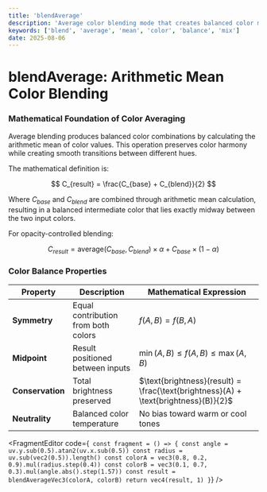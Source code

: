 ```yaml
---
title: 'blendAverage'
description: 'Average color blending mode that creates balanced color mixing through arithmetic mean calculation'
keywords: ['blend', 'average', 'mean', 'color', 'balance', 'mix']
date: 2025-08-06
---
```



# blendAverage: Arithmetic Mean Color Blending

### Mathematical Foundation of Color Averaging

Average blending produces balanced color combinations by calculating the arithmetic mean of color values. This operation preserves color harmony while creating smooth transitions between different hues.

The mathematical definition is:

$$
C_{result} = \frac{C_{base} + C_{blend}}{2}
$$

Where $C_{base}$ and $C_{blend}$ are combined through arithmetic mean calculation, resulting in a balanced intermediate color that lies exactly midway between the two input colors.

For opacity-controlled blending:

$$
C_{result} = \text{average}(C_{base}, C_{blend}) \times \alpha + C_{base} \times (1 - \alpha)
$$

### Color Balance Properties

| Property         | Description                         | Mathematical Expression                                                             |
| ---------------- | ----------------------------------- | ----------------------------------------------------------------------------------- |
| **Symmetry**     | Equal contribution from both colors | $f(A,B) = f(B,A)$                                                                   |
| **Midpoint**     | Result positioned between inputs    | $\min(A,B) \leq f(A,B) \leq \max(A,B)$                                              |
| **Conservation** | Total brightness preserved          | $\text{brightness}(result) = \frac{\text{brightness}(A) + \text{brightness}(B)}{2}$ |
| **Neutrality**   | Balanced color temperature          | No bias toward warm or cool tones                                                   |

<FragmentEditor
        code={`
const fragment = () => {
        const angle = uv.y.sub(0.5).atan2(uv.x.sub(0.5))
        const radius = uv.sub(vec2(0.5)).length()
        const colorA = vec3(0.8, 0.2, 0.9).mul(radius.step(0.4))
        const colorB = vec3(0.1, 0.7, 0.3).mul(angle.abs().step(1.57))
        const result = blendAverageVec3(colorA, colorB)
        return vec4(result, 1)
}`}
/>

